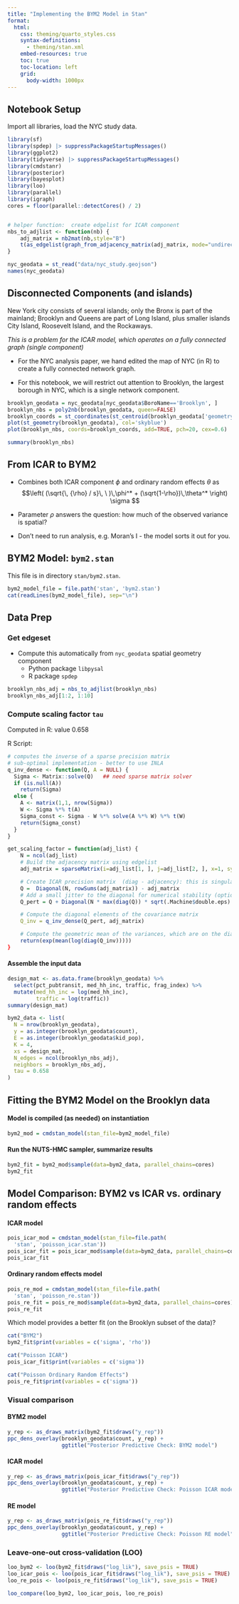 ```yaml
---
title: "Implementing the BYM2 Model in Stan"
format:
  html:
    css: theming/quarto_styles.css 
    syntax-definitions:
      - theming/stan.xml
    embed-resources: true
    toc: true
    toc-location: left
    grid:
      body-width: 1000px
---
```


## Notebook Setup

Import all libraries, load the NYC study data.

```r
library(sf)
library(spdep) |> suppressPackageStartupMessages()
library(ggplot2)
library(tidyverse) |> suppressPackageStartupMessages()
library(cmdstanr)
library(posterior)
library(bayesplot)
library(loo)
library(parallel)
library(igraph)
cores = floor(parallel::detectCores() / 2)


# helper function:  create edgelist for ICAR component
nbs_to_adjlist <- function(nb) {
    adj_matrix = nb2mat(nb,style="B")
    t(as_edgelist(graph_from_adjacency_matrix(adj_matrix, mode="undirected")))
}
```

```r
nyc_geodata = st_read("data/nyc_study.geojson")
names(nyc_geodata)
```

## Disconnected Components (and islands)

New York city consists of several islands; only the Bronx is part of the mainland; Brooklyn and Queens are part of Long Island, plus smaller islands City Island, Roosevelt Island, and the Rockaways.

*This is a problem for the ICAR model, which operates on a fully connected graph (single component)*

* For the NYC analysis paper, we hand edited the map of NYC (in R) to create a fully connected network graph.

* For this notebook, we will restrict out attention to Brooklyn, the largest borough in NYC, which is a single network component.


```r
brooklyn_geodata = nyc_geodata[nyc_geodata$BoroName=='Brooklyn', ]
brooklyn_nbs = poly2nb(brooklyn_geodata, queen=FALSE)
brooklyn_coords = st_coordinates(st_centroid(brooklyn_geodata['geometry']))
plot(st_geometry(brooklyn_geodata), col='skyblue')
plot(brooklyn_nbs, coords=brooklyn_coords, add=TRUE, pch=20, cex=0.6)
```

```r
summary(brooklyn_nbs)
```


## From ICAR to BYM2

* Combines both ICAR component $\phi$ and ordinary random effects $\theta$ as
$$\left( (\sqrt{\, {\rho} / s}\, \ )\,\phi^* + (\sqrt{1-\rho})\,\theta^* \right) \sigma $$

* Parameter $\rho$ answers the question:  how much of the observed variance is spatial?

* Don't need to run analysis, e.g. Moran's I - the model sorts it out for you.

## BYM2 Model:  `bym2.stan`

This file is in directory `stan/bym2.stan`.

```r
bym2_model_file = file.path('stan', 'bym2.stan')
cat(readLines(bym2_model_file), sep="\n")
```

## Data Prep

### Get edgeset

- Compute this automatically from `nyc_geodata` spatial geometry component
  + Python package `libpysal`
  + R package `spdep`

```r
brooklyn_nbs_adj = nbs_to_adjlist(brooklyn_nbs)
brooklyn_nbs_adj[1:2, 1:10]
```

### Compute scaling factor `tau`

Computed in R:  value 0.658

R Script:
```r
# computes the inverse of a sparse precision matrix
# sub-optimal implementation - better to use INLA
q_inv_dense <- function(Q, A = NULL) {
  Sigma <- Matrix::solve(Q)   ## need sparse matrix solver
  if (is.null(A))
    return(Sigma)
  else {
    A <- matrix(1,1, nrow(Sigma))
    W <- Sigma %*% t(A)
    Sigma_const <- Sigma - W %*% solve(A %*% W) %*% t(W)
    return(Sigma_const)
  }
}

get_scaling_factor = function(adj_list) {
    N = ncol(adj_list)
    # Build the adjacency matrix using edgelist
    adj_matrix = sparseMatrix(i=adj_list[1, ], j=adj_list[2, ], x=1, symmetric=TRUE)

    # Create ICAR precision matrix  (diag - adjacency): this is singular
    Q =  Diagonal(N, rowSums(adj_matrix)) - adj_matrix
    # Add a small jitter to the diagonal for numerical stability (optional but recommended)
    Q_pert = Q + Diagonal(N * max(diag(Q)) * sqrt(.Machine$double.eps)

    # Compute the diagonal elements of the covariance matrix
    Q_inv = q_inv_dense(Q_pert, adj_matrix)

    # Compute the geometric mean of the variances, which are on the diagonal of Q.inv
    return(exp(mean(log(diag(Q_inv)))))
}
```

#### Assemble the input data 

```r
design_mat <- as.data.frame(brooklyn_geodata) %>%
  select(pct_pubtransit, med_hh_inc, traffic, frag_index) %>%
  mutate(med_hh_inc = log(med_hh_inc),
         traffic = log(traffic))
summary(design_mat)
```

```r
bym2_data <- list(
  N = nrow(brooklyn_geodata),
  y = as.integer(brooklyn_geodata$count),
  E = as.integer(brooklyn_geodata$kid_pop),
  K = 4,
  xs = design_mat,
  N_edges = ncol(brooklyn_nbs_adj),
  neighbors = brooklyn_nbs_adj,
  tau = 0.658
)
```

## Fitting the BYM2 Model on the Brooklyn data

#### Model is compiled (as needed) on instantiation 

```r
bym2_mod = cmdstan_model(stan_file=bym2_model_file)
```

#### Run the NUTS-HMC sampler, summarize results

```r
bym2_fit = bym2_mod$sample(data=bym2_data, parallel_chains=cores)
bym2_fit 
```

## Model Comparison: BYM2 vs ICAR vs. ordinary random effects


#### ICAR model

```r
pois_icar_mod = cmdstan_model(stan_file=file.path(
  'stan', 'poisson_icar.stan')) 
pois_icar_fit = pois_icar_mod$sample(data=bym2_data, parallel_chains=cores)
pois_icar_fit 
```

#### Ordinary random effects model

```r
pois_re_mod = cmdstan_model(stan_file=file.path(
  'stan', 'poisson_re.stan')) 
pois_re_fit = pois_re_mod$sample(data=bym2_data, parallel_chains=cores)
pois_re_fit 
```

Which model provides a better fit (on the Brooklyn subset of the data)?

```r
cat("BYM2")
bym2_fit$print(variables = c('sigma', 'rho'))

cat("Poisson ICAR")
pois_icar_fit$print(variables = c('sigma'))

cat("Poisson Ordinary Random Effects")
pois_re_fit$print(variables = c('sigma'))
```

### Visual comparison

#### BYM2 model

```r
y_rep <- as_draws_matrix(bym2_fit$draws("y_rep"))
ppc_dens_overlay(brooklyn_geodata$count, y_rep) +
                 ggtitle("Posterior Predictive Check: BYM2 model")
```


#### ICAR model

```r
y_rep <- as_draws_matrix(pois_icar_fit$draws("y_rep"))
ppc_dens_overlay(brooklyn_geodata$count, y_rep) +
                 ggtitle("Posterior Predictive Check: Poisson ICAR model")
```

#### RE model

```r
y_rep <- as_draws_matrix(pois_re_fit$draws("y_rep"))
ppc_dens_overlay(brooklyn_geodata$count, y_rep) +
                 ggtitle("Posterior Predictive Check: Poisson RE model")
```

### Leave-one-out cross-validation (LOO)

```r
loo_bym2 <- loo(bym2_fit$draws("log_lik"), save_psis = TRUE)
loo_icar_pois <- loo(pois_icar_fit$draws("log_lik"), save_psis = TRUE)
loo_re_pois <- loo(pois_re_fit$draws("log_lik"), save_psis = TRUE)

loo_compare(loo_bym2, loo_icar_pois, loo_re_pois)
```
